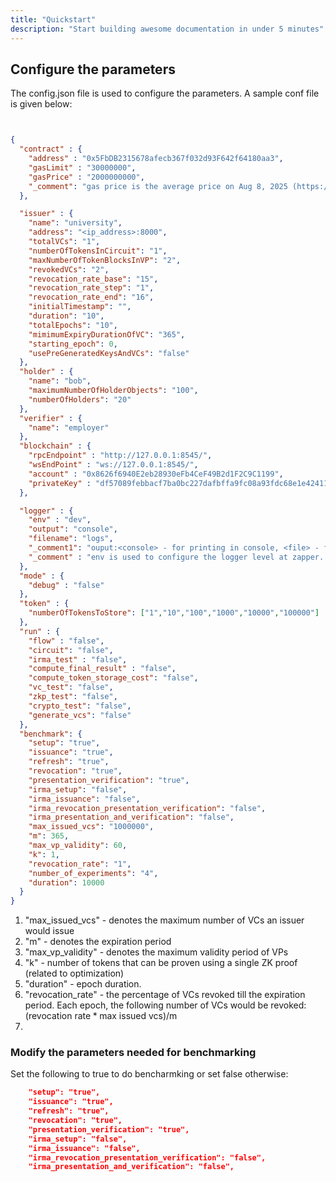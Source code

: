 ```yaml
---
title: "Quickstart"
description: "Start building awesome documentation in under 5 minutes"
---
```


## Configure the parameters

The config.json file is used to configure the parameters. A sample conf file is given below:

```json expandable


{
  "contract" : {
    "address" : "0x5FbDB2315678afecb367f032d93F642f64180aa3",
    "gasLimit" : "30000000",
    "gasPrice" : "2000000000",
    "_comment": "gas price is the average price on Aug 8, 2025 (https://etherscan.io/gastracker#chart_gasprice)"
  },

  "issuer" : {
    "name": "university",
    "address": "<ip_address>:8000",
    "totalVCs": "1",
    "numberOfTokensInCircuit": "1",
    "maxNumberOfTokenBlocksInVP": "2",
    "revokedVCs": "2",
    "revocation_rate_base": "15",
    "revocation_rate_step": "1",
    "revocation_rate_end": "16",
    "initialTimestamp": "",
    "duration": "10",
    "totalEpochs": "10",
    "mimimumExpiryDurationOfVC": "365",
    "starting_epoch": 0,
    "usePreGeneratedKeysAndVCs": "false"
  },
  "holder" : {
    "name": "bob",
    "maximumNumberOfHolderObjects": "100",
    "numberOfHolders": "20"
  },
  "verifier" : {
    "name": "employer"
  },
  "blockchain" : {
    "rpcEndpoint" : "http://127.0.0.1:8545/",
    "wsEndPoint" : "ws://127.0.0.1:8545/",
    "account" : "0x8626f6940E2eb28930eFb4CeF49B2d1F2C9C1199",
    "privateKey" : "df57089febbacf7ba0bc227dafbffa9fc08a93fdc68e1e42411a14efcf23656e"
  },

  "logger" : {
    "env" : "dev",
    "output": "console",
    "filename": "logs",
    "_comment1": "ouput:<console> - for printing in console, <file> - for writing to file",
    "_comment" : "env is used to configure the logger level at zapper. <dev> for devlopment, <prod> for production "
  },
  "mode" : {
    "debug" : "false"
  },
  "token" : {
    "numberOfTokensToStore": ["1","10","100","1000","10000","100000"]
  },
  "run" : {
    "flow" : "false",
    "circuit": "false",
    "irma_test" : "false",
    "compute_final_result" : "false",
    "compute_token_storage_cost": "false",
    "vc_test": "false",
    "zkp_test": "false",
    "crypto_test": "false",
    "generate_vcs": "false"
  },
  "benchmark": {
    "setup": "true",
    "issuance": "true",
    "refresh": "true",
    "revocation": "true",
    "presentation_verification": "true",
    "irma_setup": "false",
    "irma_issuance": "false",
    "irma_revocation_presentation_verification": "false",
    "irma_presentation_and_verification": "false",
    "max_issued_vcs": "1000000",
    "m": 365,
    "max_vp_validity": 60,
    "k": 1,
    "revocation_rate": "1",
    "number_of_experiments": "4",
    "duration": 10000
  }
}
```

1. "max_issued_vcs" - denotes the maximum number of VCs an issuer would issue
2. "m" - denotes the expiration period
3. "max_vp_validity" - denotes the maximum validity period of VPs
4. "k" - number of tokens that can be proven using a single ZK proof (related to optimization)
5. "duration" - epoch duration.
6. "revocation_rate" - the percentage of VCs revoked till the expiration period. Each epoch, the following number of VCs would be revoked: $(\mathsf{revocation \ rate} * \mathsf{max \ issued \ vcs})/\mathsf{m}$
7. 

### Modify the parameters needed for benchmarking

Set the following to true to do bencharmking or set false otherwise:

```json expandable
	"setup": "true",
    "issuance": "true",
    "refresh": "true",
    "revocation": "true",
    "presentation_verification": "true",
    "irma_setup": "false",
    "irma_issuance": "false",
    "irma_revocation_presentation_verification": "false",
    "irma_presentation_and_verification": "false",
```

### 